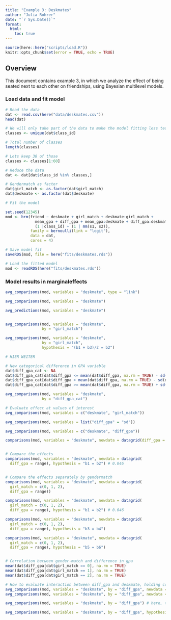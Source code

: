 ```yaml
---
title: "Example 3: Deskmates"
author: "Julia Rohrer"
date: "`r Sys.Date()`"
format: 
  html:
    toc: true
---
```


```r
source(here::here("scripts/load.R"))
knitr::opts_chunk$set(error = TRUE, echo = TRUE)
```

## Overview

This document contains example 3, in which we analyze the effect of being seated next to each other on friendships, using Bayesian multilevel models.

### Load data and fit model

```r
# Read the data
dat <- read.csv(here("data/deskmates.csv"))
head(dat)

# We will only take part of the data to make the model fitting less tedious
classes <- unique(dat$class_id)

# Total number of classes
length(classes)

# Lets keep 30 of those
classes <- classes[1:60]

# Reduce the data
dat <- dat[dat$class_id %in% classes,]

# Gendermatch as factor
dat$girl_match <- as.factor(dat$girl_match)
dat$deskmate <- as.factor(dat$deskmate)

# Fit the model

set.seed(12345)
mod <- brm(friend ~ deskmate + girl_match + deskmate:girl_match + 
             mean_gpa + diff_gpa + mean_gpa:deskmate + diff_gpa:deskmate +
             (1 |class_id) + (1 | mm(s1, s2)),
           family = bernoulli(link = "logit"),
           data = dat,
           cores = 4)

# Save model fit
saveRDS(mod, file = here("fits/deskmates.rds"))

# Load the fitted model
mod <- readRDS(here("fits/deskmates.rds"))
```

### Model results in marginaleffects

```r

avg_comparisons(mod, variables = "deskmate", type = "link")

avg_comparisons(mod, variables = "deskmate")

avg_predictions(mod, variables = "deskmate")


avg_comparisons(mod, variables = "deskmate", 
                by = "girl_match")

avg_comparisons(mod, variables = "deskmate", 
                by = "girl_match",
                hypothesis = "(b1 + b3)/2 = b2")

# HIER WEITER

# New categorical difference in GPA variable
dat$diff_gpa_cat <- NA
dat$diff_gpa_cat[dat$diff_gpa <= mean(dat$diff_gpa, na.rm = TRUE) - sd(dat$diff_gpa, na.rm = TRUE)] <- -1
dat$diff_gpa_cat[dat$diff_gpa > mean(dat$diff_gpa, na.rm = TRUE) - sd(dat$diff_gpa, na.rm = TRUE)] <- 0
dat$diff_gpa_cat[dat$diff_gpa >= mean(dat$diff_gpa, na.rm = TRUE) + sd(dat$diff_gpa, na.rm = TRUE)] <- 1

avg_comparisons(mod, variables = "deskmate", 
                by = "diff_gpa_cat")

# Evaluate effect at values of interest
avg_comparisons(mod, variables = c("deskmate", "girl_match"))

avg_comparisons(mod, variables = list("diff_gpa" = "sd"))

avg_comparisons(mod, variables = c("deskmate", "diff_gpa"))

comparisons(mod, variables = "deskmate", newdata = datagrid(diff_gpa = range))


# Compare the effects
comparisons(mod, variables = "deskmate", newdata = datagrid(
  diff_gpa = range), hypothesis = "b1 = b2") # 0.046


# Compare the effects separately by gendermatch
comparisons(mod, variables = "deskmate", newdata = datagrid(
  girl_match = c(0, 1, 2), 
  diff_gpa = range))

comparisons(mod, variables = "deskmate", newdata = datagrid(
  girl_match = c(0, 1, 2), 
  diff_gpa = range), hypothesis = "b1 = b2") # 0.046

comparisons(mod, variables = "deskmate", newdata = datagrid(
  girl_match = c(0, 1, 2), 
  diff_gpa = range), hypothesis = "b3 = b4")

comparisons(mod, variables = "deskmate", newdata = datagrid(
  girl_match = c(0, 1, 2), 
  diff_gpa = range), hypothesis = "b5 = b6")


# Correlation between gender-match and difference in gpa
mean(dat$diff_gpa[dat$girl_match == 0], na.rm = TRUE)
mean(dat$diff_gpa[dat$girl_match == 1], na.rm = TRUE)
mean(dat$diff_gpa[dat$girl_match == 2], na.rm = TRUE)

# How to evaluate interaction between diff_gpa and deskmate, holding constant the other stuff
avg_comparisons(mod, variables = "deskmate", by = "diff_gpa", newdata = datagrid(diff_gpa = range))
avg_comparisons(mod, variables = "deskmate", by = "diff_gpa", newdata = datagrid(diff_gpa = range), hypothesis = "b1 = b2") # difference of 0.0462

avg_comparisons(mod, variables = "deskmate", by = "diff_gpa") # here, the difference in effects is much larger

avg_comparisons(mod, variables = "deskmate", by = "diff_gpa", hypothesis = "b1 = b37") # here, the difference in effects is much larger

```
